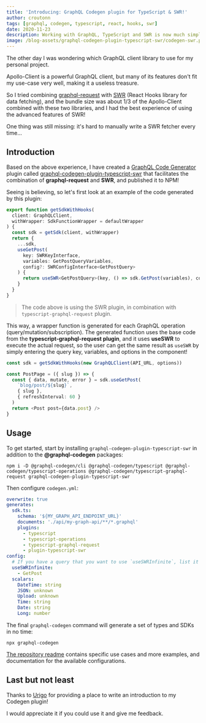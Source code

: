 ```yaml
---
title: 'Introducing: GraphQL Codegen plugin for TypeScript & SWR!'
author: croutonn
tags: [graphql, codegen, typescript, react, hooks, swr]
date: 2020-11-23
description: Working with GraphQL, TypeScript and SWR is now much simpler!
image: /blog-assets/graphql-codegen-plugin-typescript-swr/codegen-swr.png
---
```



<Article />

The other day I was wondering which GraphQL client library to use for my personal project.

Apollo-Client is a powerful GraphQL client, but many of its features don't fit my use-case very well, making it a useless treasure.

So I tried combining [graphql-request](https://github.com/prisma-labs/graphql-request) with [SWR](https://swr.vercel.app/) (React Hooks library for data fetching), and the bundle size was about 1/3 of the Apollo-Client combined with these two libraries, and I had the best experience of using the advanced features of SWR!

One thing was still missing: it's hard to manually write a SWR fetcher every time...

## Introduction

Based on the above experience, I have created a [GraphQL Code Generator](https://graphql-code-generator.com) plugin called [graphql-codegen-plugin-typescript-swr](https://github.com/croutonn/graphql-codegen-plugin-typescript-swr) that facilitates the combination of **graphql-request** and **SWR**, and published it to NPM!

Seeing is believing, so let's first look at an example of the code generated by this plugin:

```typescript
export function getSdkWithHooks(
  client: GraphQLClient,
  withWrapper: SdkFunctionWrapper = defaultWrapper
) {
  const sdk = getSdk(client, withWrapper)
  return {
    ...sdk,
    useGetPost(
      key: SWRKeyInterface,
      variables: GetPostQueryVariables,
      config?: SWRConfigInterface<GetPostQuery>
    ) {
      return useSWR<GetPostQuery>(key, () => sdk.GetPost(variables), config)
    }
  }
}
```

> The code above is using the SWR plugin, in combination with `typescript-graphql-request` plugin.

This way, a wrapper function is generated for each GraphQL operation (query/mutation/subscription). The generated function uses the base code from the **typescript-graphql-request plugin**, and it uses **useSWR** to execute the actual request, so the user can get the same result as `useSWR` by simply entering the query key, variables, and options in the component!

```typescript
const sdk = getSdkWithHooks(new GraphQLClient(API_URL, options))

const PostPage = ({ slug }) => {
  const { data, mutate, error } = sdk.useGetPost(
    `blog/post/${slug}`,
    { slug },
    { refreshInterval: 60 }
  )
  return <Post post={data.post} />
}
```

## Usage

To get started, start by installing `graphql-codegen-plugin-typescript-swr` in addition to the **@graphql-codegen** packages:

```
npm i -D @graphql-codegen/cli @graphql-codegen/typescript @graphql-codegen/typescript-operations @graphql-codegen/typescript-graphql-request graphql-codegen-plugin-typescript-swr
```

Then configure `codegen.yml`:

```yaml
overwrite: true
generates:
  sdk.ts:
    schema: '${MY_GRAPH_API_ENDPOINT_URL}'
    documents: './api/my-graph-api/**/*.graphql'
    plugins:
      - typescript
      - typescript-operations
      - typescript-graphql-request
      - plugin-typescript-swr
config:
  # If you have a query that you want to use `useSWRInfinite`, list it in Options
  useSWRInfinite:
    - GetPost
  scalars:
    DateTime: string
    JSON: unknown
    Upload: unknown
    Time: string
    Date: string
    Long: number
```

The final `graphql-codegen` command will generate a set of types and SDKs in no time:

```
npx graphql-codegen
```

[The repository readme](https://github.com/croutonn/graphql-codegen-plugin-typescript-swr#readme) contains specific use cases and more examples, and documentation for the available configurations.

## Last but not least

Thanks to [Urigo](https://twitter.com/UriGoldshtein) for providing a place to write an introduction to my Codegen plugin!

I would appreciate it if you could use it and give me feedback.
